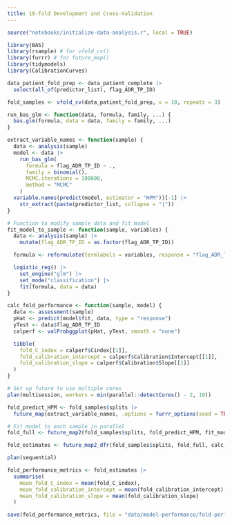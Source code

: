 ```yaml
---
title: 10-fold Development and Cross-Validation
---
```


```r
source("notebooks/initialize-data-analysis.r", local = TRUE)
```

```r
library(BAS)
library(rsample) # for vfold_cv()
library(furrr) # for future_map()
library(tidymodels)
library(CalibrationCurves)

data_patient_fold_prep <- data_patient_complete |>
  select(all_of(predictor_list), flag_ADR_TP_ID)

fold_samples <- vfold_cv(data_patient_fold_prep, v = 10, repeats = 3)

run_bas_glm <- function(data, formula, family, ...) {
  bas.glm(formula, data = data, family = family, ...)
}

extract_variable_names <- function(sample) {
  data <- analysis(sample)
  model <- data |>
    run_bas_glm(
      formula = flag_ADR_TP_ID ~ .,
      family = binomial(),
      MCMC.iterations = 100000,
      method = "MCMC"
    )
  variable.names(predict(model, estimator = "HPM"))[-1] |>
    str_extract(paste(predictor_list, collapse = "|"))
}

# Function to modify sample data and fit model
fit_model_to_sample <- function(sample, variables) {
  data <- analysis(sample) |>
    mutate(flag_ADR_TP_ID = as.factor(flag_ADR_TP_ID))

  formula <- reformulate(termlabels = variables, response = "flag_ADR_TP_ID")

  logistic_reg() |>
    set_engine("glm") |>
    set_mode("classification") |>
    fit(formula, data = data)
}

calc_fold_performance <- function(sample, model) {
  data <- assessment(sample)
  pHat <- predict(model$fit, data, type = "response")
  yTest <- data$flag_ADR_TP_ID
  calperf <- valProbggplot(pHat, yTest, smooth = "none")

  tibble(
    fold_C_index = calperf$Cindex[[1]],
    fold_calibration_intercept = calperf$Calibration$Intercept[[1]],
    fold_calibration_slope = calperf$Calibration$Slope[[1]]
  )
}

# Set up future to use multiple cores
plan(multisession, workers = min(parallel::detectCores() - 2, 10))

fold_predict_HPM <- fold_samples$splits |>
  future_map(extract_variable_names, .options = furrr_options(seed = TRUE))

# Fit model to each sample in parallel
fold_full <- future_map2(fold_samples$splits, fold_predict_HPM, fit_model_to_sample)

fold_estimates <- future_map2_dfr(fold_samples$splits, fold_full, calc_fold_performance)

plan(sequential)
```

```r
fold_performance_metrics <- fold_estimates |>
  summarise(
    mean_fold_C_index = mean(fold_C_index),
    mean_fold_calibration_intercept = mean(fold_calibration_intercept),
    mean_fold_calibration_slope = mean(fold_calibration_slope)
  )
```

```r
save(fold_performance_metrics, file = "data/model-performance/fold-performance-metrics.rda")
```